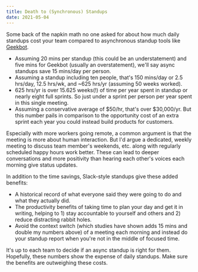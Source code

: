 ```yaml
---
title: Death to (Synchronous) Standups
date: 2021-05-04
---
```


Some back of the napkin math no one asked for about how much daily standups cost your team compared to asynchronous standup tools like [Geekbot](https://geekbot.com/).

- Assuming 20 mins per standup (this could be an understatement) and five mins for Geekbot (usually an overstatement), we'll say async standups save 15 mins/day per person.
- Assuming a standup including ten people, that's 150 mins/day or 2.5 hrs/day, 12.5 hrs/wk, and ~625 hrs/yr (assuming 50 weeks worked).
- 625 hrs/yr is over 15.625 weeks(!) of time per year spent in standup or nearly eight full sprints. So just under a sprint per person per year spent in this single meeting.
- Assuming a conservative average of $50/hr, that's over $30,000/yr. But this number pails in comparison to the opportunity cost of an extra sprint each year you could instead build products for customers.

Especially with more workers going remote, a common argument is that the meeting is more about human interaction. But I'd argue a dedicated, weekly meeting to discuss team member's weekends, etc. along with regularly scheduled happy hours work better. These can lead to deeper conversations and more positivity than hearing each other's voices each morning give status updates.

In addition to the time savings, Slack-style standups give these added benefits:
- A historical record of what everyone said they were going to do and what they actually did.
- The productivity benefits of taking time to plan your day and get it in writing, helping to 1) stay accountable to yourself and others and 2) reduce distracting rabbit holes.
- Avoid the context switch (which studies have shown adds 15 mins and double my numbers above) of a meeting each morning and instead do your standup report when you're not in the middle of focused time.

It's up to each team to decide if an async standup is right for them. Hopefully, these numbers show the expense of daily standups. Make sure the benefits are outweighing these costs.
